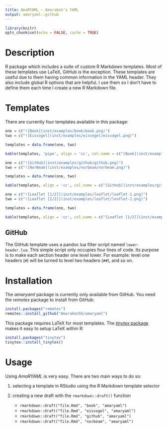 ```yaml
---
title: AmaRYAML – Amarakon’s YAML
output: amaryaml::github
---
```

```r
library(knitr)
opts_chunk$set(echo = FALSE, cache = TRUE)
```

# Description
R package which includes a suite of custom R Markdown templates. 
Most of these templates use LaTeX, GitHub is the exception.
These templates are useful due to them having common information in the YAML header.
They also include global R options that are helpful.
I use them so I don't have to define them each time I create a new R Markdown file.

# Templates
There are currently four templates available in this package:

```r
one = c("![Book](inst/examples/book/book.png)")
two = c("![Eisvogel](inst/examples/eisvogel/eisvogel.png)")

templates = data.frame(one, two)

kable(templates, 'pipe', align = 'cc', col.name = c("[Book](inst/examples/book/book.pdf)", "[Eisvogel](inst/examples/eisvogel/eisvogel.pdf)"))
```

```r
one = c("![GitHub](inst/examples/github/github.png)")
two = c("![NorBeam](inst/examples/norbeam/norbeam.png)")

templates = data.frame(one, two)

kable(templates, align = 'cc', col.name = c("[GitHub](inst/examples/github/github.md)", "[NorBeam](inst/examples/norbeam/norbeam.pdf)"))
```

```r
one = c("![Leaflet [1/2]](inst/examples/leaflet/leaflet-1.png)")
two = c("![Leaflet [2/2]](inst/examples/leaflet/leaflet-2.png)")

templates = data.frame(one, two)

kable(templates, align = 'cc', col.name = c("[Leaflet [1/2]](inst/examples/leaflet/leaflet.pdf)", "[Leaflet [2/2]](inst/examples/leaflet/leaflet.pdf)"))
```

## GitHub

The GitHub template uses a pandoc lua filter script named `lower-header.lua`.
This simple script only occupies four lines of code.
Its purpose is to make each section header one level lower.
For example: level one headers (`#`) will be turned to level two headers (`##`), and so on.

# Installation
The *amaryaml* package is currently only available from GitHub.
You need the *remotes* package to install from GitHub:

```r
install.packages("remotes")
remotes::install_github("Amarakon55/amaryaml")
```

This package requires LaTeX for most templates.
The [*tinytex* package](https://github.com/yihui/tinytex) makes it easy to setup LaTeX within R:

```r
install.packages("tinytex")
tinytex::install_tinytex()
```

# Usage
Using *AmaRYAML* is very easy.
There are two main ways to do so:

1. selecting a template in RStudio using the R Markdown template selector
1. creating a new draft with the `rmarkdown::draft()` function

   - `rmarkdown::draft("file.Rmd", "book", "amaryaml")`
   - `rmarkdown::draft("file.Rmd", "eisvogel", "amaryaml")`
   - `rmarkdown::draft("file.Rmd", "github", "amaryaml")`
   - `rmarkdown::draft("file.Rmd", "norbeam", "amaryaml")`
